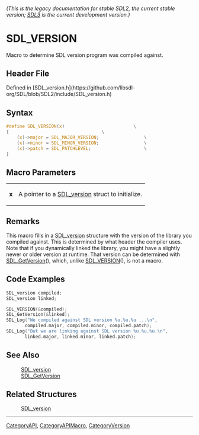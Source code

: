 ====== (This is the legacy documentation for stable SDL2, the current stable version; [https://wiki.libsdl.org/SDL3/ SDL3] is the current development version.) ======
= SDL_VERSION =

Macro to determine SDL version program was compiled against.

== Header File ==

Defined in [SDL_version.h](https://github.com/libsdl-org/SDL/blob/SDL2/include/SDL_version.h)

== Syntax ==

<syntaxhighlight lang='c'>
#define SDL_VERSION(x)                          \
{                                   \
    (x)->major = SDL_MAJOR_VERSION;                 \
    (x)->minor = SDL_MINOR_VERSION;                 \
    (x)->patch = SDL_PATCHLEVEL;                    \
}</syntaxhighlight>

== Macro Parameters ==

{|
|'''x'''
|A pointer to a [[SDL_version]] struct to initialize.
|}

== Remarks ==

This macro fills in a [[SDL_version]] structure with the version of the
library you compiled against. This is determined by what header the
compiler uses. Note that if you dynamically linked the library, you might
have a slightly newer or older version at runtime. That version can be
determined with [[SDL_GetVersion]](), which, unlike [[SDL_VERSION]](), is
not a macro.

== Code Examples ==

<syntaxhighlight lang='c'>
SDL_version compiled;
SDL_version linked;

SDL_VERSION(&compiled);
SDL_GetVersion(&linked);
SDL_Log("We compiled against SDL version %u.%u.%u ...\n",
       compiled.major, compiled.minor, compiled.patch);
SDL_Log("But we are linking against SDL version %u.%u.%u.\n",
       linked.major, linked.minor, linked.patch);
</syntaxhighlight>

== See Also ==

:[[SDL_version]]
:[[SDL_GetVersion]]


== Related Structures ==

:[[SDL_version]]

----
[[CategoryAPI]], [[CategoryAPIMacro]], [[CategoryVersion]]


